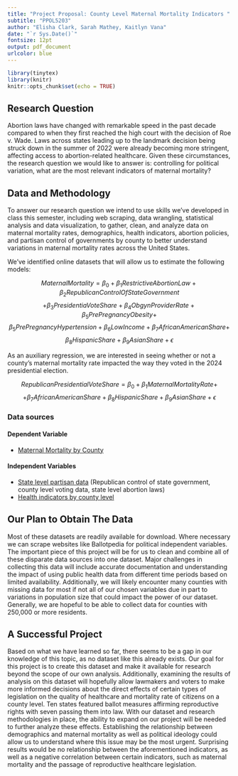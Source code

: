 ```yaml
---
title: "Project Proposal: County Level Maternal Mortality Indicators "
subtitle: "PPOL5203"
author: "Elisha Clark, Sarah Mathey, Kaitlyn Vana"
date: "`r Sys.Date()`"
fontsize: 12pt
output: pdf_document
urlcolor: blue
---
```


```r
library(tinytex)
library(knitr)
knitr::opts_chunk$set(echo = TRUE)
```

## Research Question

Abortion laws have changed with remarkable speed in the past decade compared to when they first reached the high court with the decision of Roe v. Wade. Laws across states leading up to the landmark decision being struck down in the summer of 2022 were already becoming more stringent, affecting access to abortion-related healthcare. Given these circumstances, the research question we would like to answer is: controlling for political variation, what are the most relevant indicators of maternal mortality?

## Data and Methodology

To answer our research question we intend to use skills we’ve developed in class this semester, including web scraping, data wrangling, statistical analysis and data visualization, to gather, clean, and analyze data on maternal mortality rates, demographics, health indicators, abortion policies, and partisan control of governments by county to better understand variations in maternal mortality rates across the United States. 

We’ve identified online datasets that will allow us to estimate the following models:

$$
Maternal Mortality = \beta_0 + \beta_1RestrictiveAbortionLaw + \beta_2RepublicanControlOfStateGovernment 
$$
$$
+ \beta_3PresidentiaVoteShare + \beta_4ObgynProviderRate + \beta_5PrePregnancyObesity +
$$
$$
 \beta_5PrePregnancyHypertension + \beta_6LowIncome + \beta_7AfricanAmericanShare +
$$
$$
 \beta_8HispanicShare +\beta_9AsianShare +\epsilon
$$

As an auxiliary regression, we are interested in seeing whether or not a county’s maternal mortality rate impacted the way they voted in the 2024 presidential election. 

$$	
Republican Presidential Vote Share= \beta_0 + \beta_1MaternalMortalityRate + 
$$
$$
+ \beta_7AfricanAmericanShare +\beta_8HispanicShare +\beta_9AsianShare +\epsilon
$$

### Data sources 

#### Dependent Variable 

- [Maternal Mortality by County](https://vizhub.healthdata.org/subnational/usa)

#### Independent Variables

- [State level partisan data](https://ballotpedia.org/) (Republican control of state government, county level voting data, state level abortion laws)
- [Health indicators by county level](https://data.hrsa.gov/maps/mchb)


## Our Plan to Obtain The Data

Most of these datasets are readily available for download. Where necessary we can scrape websites like Ballotpedia for political independent variables. 
The important piece of this project will be for us to clean and combine all of these disparate data sources into one dataset. Major challenges in collecting this data will include accurate documentation and understanding the impact of using public health data from different time periods based on limited availability. 
Additionally, we will likely encounter many counties with missing data for most if not all of our chosen variables due in part to variations in population size that could impact the power of our dataset. Generally, we are hopeful to be able to collect data for counties with 250,000 or more residents. 

## A Successful Project

Based on what we have learned so far, there seems to be a gap in our knowledge of this topic, as no dataset like this already exists. Our goal for this project is to create this dataset and make it available for research beyond the scope of our own analysis. Additionally, examining the results of analysis on this dataset will hopefully allow lawmakers and voters to make more informed decisions about the direct effects of certain types of legislation on the quality of healthcare and mortality rate of citizens on a county level. Ten states featured ballot measures affirming reproductive rights with seven passing them into law. With our dataset and research methodologies in place, the ability to expand on our project will be needed to further analyze these effects. Establishing the relationship between demographics and maternal mortality as well as political ideology could allow us to understand where this issue may be the most urgent. Surprising results would be no relationship between the aforementioned indicators, as well as a negative correlation between certain indicators, such as maternal mortality and the passage of reproductive healthcare legislation.
